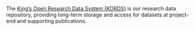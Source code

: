 <!-- Include information about your organisational data repository here. -->
<!-- Referenced in step7PublishPIDReuse.Rmd -->

The [King’s Open Research Data System (KORDS)](https://www.kcl.ac.uk/researchsupport/managing/preserve) is our research data repository, providing long-term storage and access for datasets at project-end and supporting publications.
